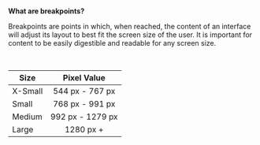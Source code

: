 


<br />

**What are breakpoints?**

Breakpoints are points in which, when reached, the content of an interface will adjust its layout to best fit 
the screen size of the user.
It is important for content to be easily digestible and readable for any screen size.

<br />

| Size        | Pixel Value      |
| ----------- |:----------------:|
| X-Small     | 544 px - 767 px  |
| Small       | 768 px - 991 px  |
| Medium      | 992 px - 1279 px |
| Large       | 1280 px +        |